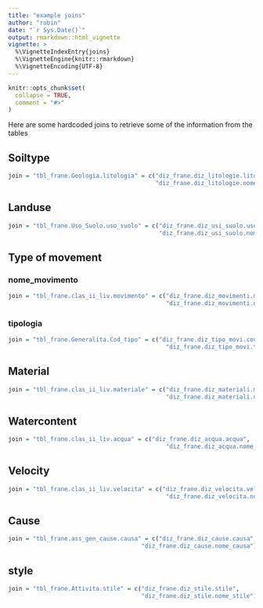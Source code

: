 ```yaml
---
title: "example joins"
author: "robin"
date: "`r Sys.Date()`"
output: rmarkdown::html_vignette
vignette: >
  %\VignetteIndexEntry{joins}
  %\VignetteEngine{knitr::rmarkdown}
  %\VignetteEncoding{UTF-8}
---
```


```r
knitr::opts_chunk$set(
  collapse = TRUE,
  comment = "#>"
)
```

Here are some hardcoded joins to retrieve some of the information from the tables



## Soiltype

```r
join = "tbl_frane.Geologia.litologia" = c("diz_frane.diz_litologie.litologia",
                                          "diz_frane.diz_litologie.nome_litologia")
```



## Landuse

```r
join = "tbl_frane.Uso_Suolo.uso_suolo" = c("diz_frane.diz_usi_suolo.uso_suolo",
                                           "diz_frane.diz_usi_suolo.nome_uso_suolo")
```


## Type of movement

### nome_movimento

```r
join = "tbl_frane.clas_ii_liv.movimento" = c("diz_frane.diz_movimenti.movimento",
                                             "diz_frane.diz_movimenti.nome_movimento")
```


### tipologia

```r
join = "tbl_frane.Generalita.Cod_tipo" = c("diz_frane.diz_tipo_movi.cod_tipo",
                                             "diz_frane.diz_tipo_movi.tipologia")
```


## Material

```r
join = "tbl_frane.clas_ii_liv.materiale" = c("diz_frane.diz_materiali.materiale",
                                             "diz_frane.diz_materiali.nome_materiale")
```


## Watercontent

```r
join = "tbl_frane.clas_ii_liv.acqua" = c("diz_frane.diz_acqua.acqua",
                                             "diz_frane.diz_acqua.nome_acqua")
```


## Velocity

```r
join = "tbl_frane.clas_ii_liv.velocita" = c("diz_frane.diz_velocita.velocita",
                                             "diz_frane.diz_velocita.nome_velocita")
```


## Cause

```r
join = "tbl_frane.ass_gen_cause.causa" = c("diz_frane.diz_cause.causa",
                                      "diz_frane.diz_cause.nome_causa")
```



## style


```r
join = "tbl_frane.Attivita.stile" = c("diz_frane.diz_stile.stile",
                                      "diz_frane.diz_stile.nome_stile")
```

